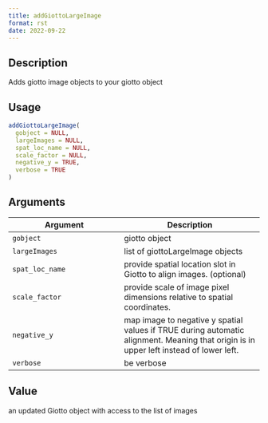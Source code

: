 ```yaml
--- 
title: addGiottoLargeImage 
format: rst 
date: 2022-09-22 
--- 
```


## Description

Adds giotto image objects to your giotto object


## Usage

```r
addGiottoLargeImage(
  gobject = NULL,
  largeImages = NULL,
  spat_loc_name = NULL,
  scale_factor = NULL,
  negative_y = TRUE,
  verbose = TRUE
)
```


## Arguments

Argument      |Description
------------- |----------------
`gobject`     |     giotto object
`largeImages`     |     list of giottoLargeImage objects
`spat_loc_name`     |     provide spatial location slot in Giotto to align images. (optional)
`scale_factor`     |     provide scale of image pixel dimensions relative to spatial coordinates.
`negative_y`     |     map image to negative y spatial values if TRUE during automatic alignment. Meaning that origin is in upper left instead of lower left.
`verbose`     |     be verbose


## Value

an updated Giotto object with access to the list of images


